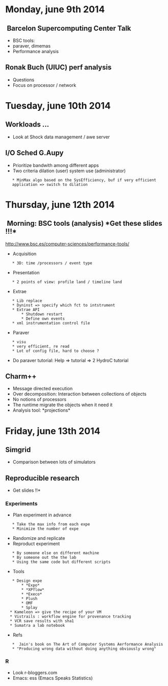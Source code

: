 =  Monday, june 9th 2014 =

==  Barcelon Supercomputing Center Talk ==

* BSC tools: 
* paraver, dimemas
* Performance analysis

==  Ronak Buch (UIUC) perf analysis ==
* Questions
* Focus on processor / network

=  Tuesday, june 10th 2014 =

==  Workloads ... ==

* Look at Shock data management / awe server

==  I/O Sched G.Aupy  ==

* Prioritize bandwith among different apps
* Two criteria dilation (user) system use (administrator)
    * MinMax algo based on the SysEfficiency, buf if very efficient
    application => switch to dilation

=  Thursday, june 12th 2014 =

==  Morning: BSC tools (analysis) *Get these slides !!!* ==

[[http://www.bsc.es/computer-sciences/performance-tools/]]
* Acquisition
    * 3D: time /processors / event type
* Presentation
    * 2 points of view: profile land / timeline land
* Extrae 
    * Lib replace
    * Dyninst => specify which fct to intstrument
    * Extrae API
        * Shutdown restart
        * Define own events
    * xml instrumentation control file
* Paraver
    * visu
    * very efficient, re read
    * Lot of config file, hard to choose ?
* Do paraver tutorial: Help => tutorial => 2 HydroC tutorial

==  Charm++ ==

* Message directed execution
* Over decomposition: Interaction between collections of objects 
* No notions of processors
* The runtime migrate the objects when it need it 
* Analysis tool: *projections*

=  Friday, june 13th 2014 =
==  Simgrid ==

* Comparison between lots of simulators

==  Reproducible research ==
*Get slides !!*
===  Experiments ===
* Plan experiment in advance
    * Take the max info from each expe
    * Minimize the number of expe
* Randomize and replicate
* Reproduct experiment
    * By someone else on different machine
    * By someone out the the lab
    * Using the same code but different scripts
* Tools
    * Design expe
        * *Expo*
        * *XPflow*
        * *Execo*
        * Plush
        * OMF
        * Splay
   * Kameleon => give the recipe of your VM 
   * Vistrails : workflow engine for provenance tracking
   * VCR save results with sha1
   * Sumatra a lab notebook
* Refs
    *  Jain's book on The Art of Computer Systems Aerformance Analysis
    * "Producing wrong data without doing anything obviously wrong"
===  R ===
* Look r-bloggers.com 
* Emacs: ess (Emacs Speaks Statistics)
